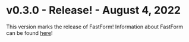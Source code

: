 
<Meta title='More Information/Changelog' />


# v0.3.0 - Release! - August 4, 2022
This version marks the release of FastForm!
Information about FastForm can be found [here](https://www.npmjs.com/package/@fastform/form)!
